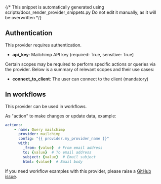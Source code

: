 {/* This snippet is automatically generated using scripts/docs_render_provider_snippets.py 
Do not edit it manually, as it will be overwritten */}

## Authentication
This provider requires authentication.
- **api_key**: Mailchimp API key (required: True, sensitive: True)

Certain scopes may be required to perform specific actions or queries via the provider. Below is a summary of relevant scopes and their use cases:
- **connect_to_client**: The user can connect to the client (mandatory) 



## In workflows

This provider can be used in workflows.



As "action" to make changes or update data, example:
```yaml
actions:
    - name: Query mailchimp
      provider: mailchimp
      config: "{{ provider.my_provider_name }}"
      with:
        _from: {value}  # From email address
        to: {value}  # To email address
        subject: {value}  # Email subject
        html: {value}  # Email body
```



If you need workflow examples with this provider, please raise a [GitHub issue](https://github.com/keephq/keep/issues).
